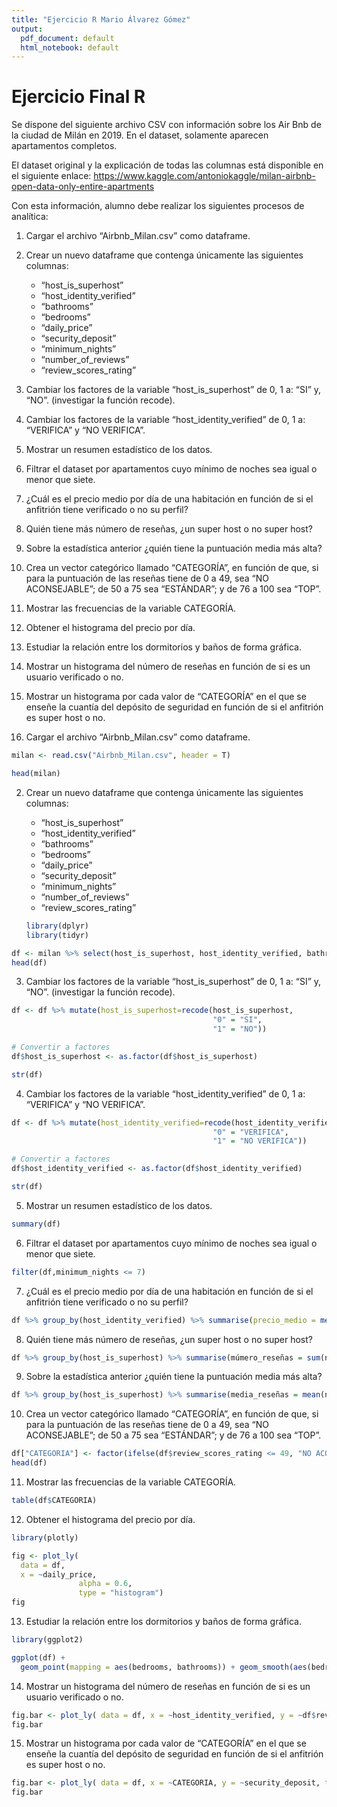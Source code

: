 ```yaml
---
title: "Ejercicio R Mario Álvarez Gómez"
output:
  pdf_document: default
  html_notebook: default
---
```


# Ejercicio Final R

Se dispone del siguiente archivo CSV con información sobre los Air Bnb de la ciudad de Milán en 2019. En el dataset, solamente aparecen apartamentos completos.

El dataset original y la explicación de todas las columnas está disponible en el siguiente enlace: <https://www.kaggle.com/antoniokaggle/milan-airbnb-open-data-only-entire-apartments>

Con esta información, alumno debe realizar los siguientes procesos de analítica:

1.  Cargar el archivo "Airbnb_Milan.csv" como dataframe.

2.  Crear un nuevo dataframe que contenga únicamente las siguientes columnas:

    -   "host_is_superhost"
    -   "host_identity_verified"
    -   "bathrooms"
    -   "bedrooms"
    -   "daily_price"
    -   "security_deposit"
    -   "minimum_nights"
    -   "number_of_reviews"
    -   "review_scores_rating"

3.  Cambiar los factores de la variable "host_is_superhost" de 0, 1 a: "SI" y, "NO". (investigar la función recode).

4.  Cambiar los factores de la variable "host_identity_verified" de 0, 1 a: "VERIFICA" y "NO VERIFICA".

5.  Mostrar un resumen estadístico de los datos.

6.  Filtrar el dataset por apartamentos cuyo mínimo de noches sea igual o menor que siete.

7.  ¿Cuál es el precio medio por día de una habitación en función de si el anfitrión tiene verificado o no su perfil?

8.  Quién tiene más número de reseñas, ¿un super host o no super host?

9.  Sobre la estadística anterior ¿quién tiene la puntuación media más alta?

10. Crea un vector categórico llamado "CATEGORÍA", en función de que, si para la puntuación de las reseñas tiene de 0 a 49, sea "NO ACONSEJABLE"; de 50 a 75 sea "ESTÁNDAR"; y de 76 a 100 sea "TOP".

11. Mostrar las frecuencias de la variable CATEGORÍA.

12. Obtener el histograma del precio por día.

13. Estudiar la relación entre los dormitorios y baños de forma gráfica.

14. Mostrar un histograma del número de reseñas en función de si es un usuario verificado o no.

15. Mostrar un histograma por cada valor de "CATEGORÍA" en el que se enseñe la cuantía del depósito de seguridad en función de si el anfitrión es super host o no.

16. Cargar el archivo "Airbnb_Milan.csv" como dataframe.

```r
milan <- read.csv("Airbnb_Milan.csv", header = T)

```

```r
head(milan)

```

2.  Crear un nuevo dataframe que contenga únicamente las siguientes columnas:

    -   "host_is_superhost"
    -   "host_identity_verified"
    -   "bathrooms"
    -   "bedrooms"
    -   "daily_price"
    -   "security_deposit"
    -   "minimum_nights"
    -   "number_of_reviews"
    -   "review_scores_rating"

    ```r
    library(dplyr)
    library(tidyr)
    ```

```r
df <- milan %>% select(host_is_superhost, host_identity_verified, bathrooms, bedrooms, daily_price, security_deposit, minimum_nights, number_of_reviews, review_scores_rating)
head(df)
```

3.  Cambiar los factores de la variable "host_is_superhost" de 0, 1 a: "SI" y, "NO". (investigar la función recode).

```r
df <- df %>% mutate(host_is_superhost=recode(host_is_superhost, 
                                             "0" = "SI", 
                                             "1" = "NO"))

# Convertir a factores
df$host_is_superhost <- as.factor(df$host_is_superhost)
```

```r

str(df)
```

4.  Cambiar los factores de la variable "host_identity_verified" de 0, 1 a: "VERIFICA" y "NO VERIFICA".

```r
df <- df %>% mutate(host_identity_verified=recode(host_identity_verified, 
                                             "0" = "VERIFICA", 
                                             "1" = "NO VERIFICA"))

# Convertir a factores
df$host_identity_verified <- as.factor(df$host_identity_verified)
```

```r
str(df)
```

5.  Mostrar un resumen estadístico de los datos.

```r
summary(df)
```

6.  Filtrar el dataset por apartamentos cuyo mínimo de noches sea igual o menor que siete.

```r
filter(df,minimum_nights <= 7)

```

7.  ¿Cuál es el precio medio por día de una habitación en función de si el anfitrión tiene verificado o no su perfil?

```r
df %>% group_by(host_identity_verified) %>% summarise(precio_medio = mean(daily_price))
```

8.  Quién tiene más número de reseñas, ¿un super host o no super host?

```r
df %>% group_by(host_is_superhost) %>% summarise(múmero_reseñas = sum(number_of_reviews))
```

9.  Sobre la estadística anterior ¿quién tiene la puntuación media más alta?

```r
df %>% group_by(host_is_superhost) %>% summarise(media_reseñas = mean(number_of_reviews))
```

10. Crea un vector categórico llamado "CATEGORÍA", en función de que, si para la puntuación de las reseñas tiene de 0 a 49, sea "NO ACONSEJABLE"; de 50 a 75 sea "ESTÁNDAR"; y de 76 a 100 sea "TOP".

```r
df["CATEGORIA"] <- factor(ifelse(df$review_scores_rating <= 49, "NO ACONSEJABLE", ifelse(df$review_scores_rating <= 75, "ESTANDAR", "TOP")))
head(df)
```

11. Mostrar las frecuencias de la variable CATEGORÍA.

```r
table(df$CATEGORIA)
```

12. Obtener el histograma del precio por día.

```r
library(plotly)
```

```r
fig <- plot_ly(
  data = df,
  x = ~daily_price,
               alpha = 0.6,
               type = "histogram")
fig

```

13. Estudiar la relación entre los dormitorios y baños de forma gráfica.

```r
library(ggplot2)
```

```r
ggplot(df) +
  geom_point(mapping = aes(bedrooms, bathrooms)) + geom_smooth(aes(bedrooms, bathrooms), method = lm)
```

14. Mostrar un histograma del número de reseñas en función de si es un usuario verificado o no.

```r
fig.bar <- plot_ly( data = df, x = ~host_identity_verified, y = ~df$review_scores_rating, type = "bar")
fig.bar
```

15. Mostrar un histograma por cada valor de "CATEGORÍA" en el que se enseñe la cuantía del depósito de seguridad en función de si el anfitrión es super host o no.

```r
fig.bar <- plot_ly( data = df, x = ~CATEGORIA, y = ~security_deposit, type = "bar")
fig.bar
```
